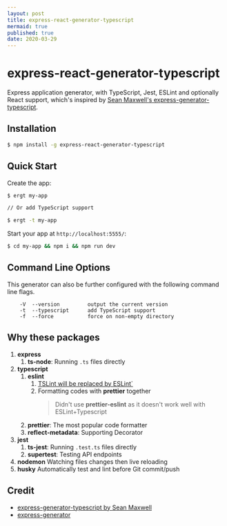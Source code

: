 ```yaml
---
layout: post
title: express-react-generator-typescript 
mermaid: true
published: true
date: 2020-03-29
---
```


# express-react-generator-typescript
Express application generator, with TypeScript, Jest, ESLint and optionally React support, which's inspired by [Sean Maxwell's express-generator-typescript](https://www.npmjs.com/package/express-generator-typescript).


## Installation

```sh
$ npm install -g express-react-generator-typescript
```

## Quick Start

Create the app:

```bash
$ ergt my-app

// Or add TypeScript support

$ ergt -t my-app

```

Start your app at `http://localhost:5555/`:

```bash
$ cd my-app && npm i && npm run dev
```

## Command Line Options

This generator can also be further configured with the following command line flags.

        -V  --version         output the current version
        -t  --typescript      add TypeScript support
        -f  --force           force on non-empty directory

## Why these packages

1. **express** 
    1. **ts-node**: Running `.ts` files directly
1. **typescript**
    1. **eslint**
        1. [TSLint will be replaced by ESLint`](https://github.com/palantir/tslint/issues/4534)
        1. Formatting codes with **prettier** together
            >Didn't use **prettier-eslint** as it doesn't work well with ESLint+Typescript
    1. **prettier**: The most popular code formatter
    1. **reflect-metadata**: Supporting Decorator
1. **jest**
    1. **ts-jest**: Running `.test.ts` files directly
    1. **supertest**: Testing API endpoints
1. **nodemon**
    Watching files changes then live reloading
1. **husky**
    Automatically test and lint before Git commit/push

## Credit
* [express-generator-typescript by Sean Maxwell](https://www.npmjs.com/package/express-generator-typescript)
* [express-generator](https://www.npmjs.com/package/express-generator)

